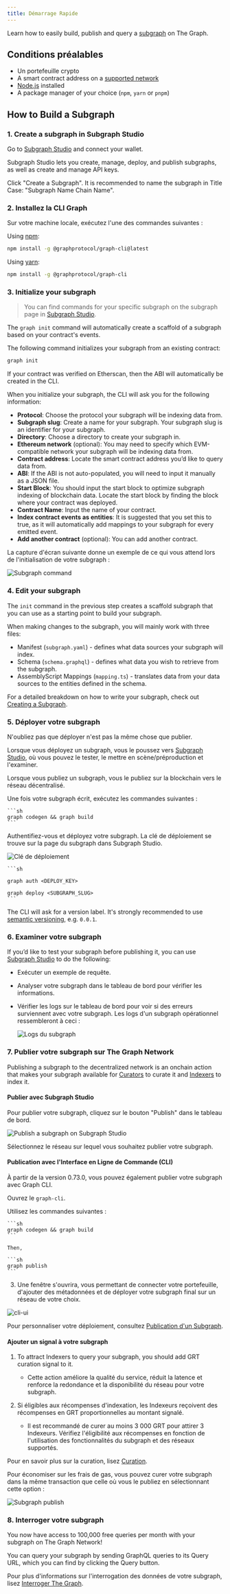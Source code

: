 ```yaml
---
title: Démarrage Rapide
---
```


Learn how to easily build, publish and query a [subgraph](/subgraphs/developing/developer-faq/#1-what-is-a-subgraph) on The Graph.

## Conditions préalables

- Un portefeuille crypto
- A smart contract address on a [supported network](/supported-networks/)
- [Node.js](https://nodejs.org/) installed
- A package manager of your choice (`npm`, `yarn` or `pnpm`)

## How to Build a Subgraph

### 1. Create a subgraph in Subgraph Studio

Go to [Subgraph Studio](https://thegraph.com/studio/) and connect your wallet.

Subgraph Studio lets you create, manage, deploy, and publish subgraphs, as well as create and manage API keys.

Click "Create a Subgraph". It is recommended to name the subgraph in Title Case: "Subgraph Name Chain Name".

### 2. Installez la CLI Graph

Sur votre machine locale, exécutez l'une des commandes suivantes :

Using [npm](https://www.npmjs.com/):

```sh
npm install -g @graphprotocol/graph-cli@latest
```

Using [yarn](https://yarnpkg.com/):

```sh
npm install -g @graphprotocol/graph-cli
```

### 3. Initialize your subgraph

> You can find commands for your specific subgraph on the subgraph page in [Subgraph Studio](https://thegraph.com/studio/).

The `graph init` command will automatically create a scaffold of a subgraph based on your contract's events.

The following command initializes your subgraph from an existing contract:

```sh
graph init
```

If your contract was verified on Etherscan, then the ABI will automatically be created in the CLI.

When you initialize your subgraph, the CLI will ask you for the following information:

- **Protocol**: Choose the protocol your subgraph will be indexing data from.
- **Subgraph slug**: Create a name for your subgraph. Your subgraph slug is an identifier for your subgraph.
- **Directory**: Choose a directory to create your subgraph in.
- **Ethereum network** (optional): You may need to specify which EVM-compatible network your subgraph will be indexing data from.
- **Contract address**: Locate the smart contract address you’d like to query data from.
- **ABI**: If the ABI is not auto-populated, you will need to input it manually as a JSON file.
- **Start Block**: You should input the start block to optimize subgraph indexing of blockchain data. Locate the start block by finding the block where your contract was deployed.
- **Contract Name**: Input the name of your contract.
- **Index contract events as entities**: It is suggested that you set this to true, as it will automatically add mappings to your subgraph for every emitted event.
- **Add another contract** (optional): You can add another contract.

La capture d'écran suivante donne un exemple de ce qui vous attend lors de l'initialisation de votre subgraph :

![Subgraph command](/img/CLI-Example.png)

### 4. Edit your subgraph

The `init` command in the previous step creates a scaffold subgraph that you can use as a starting point to build your subgraph.

When making changes to the subgraph, you will mainly work with three files:

- Manifest (`subgraph.yaml`) - defines what data sources your subgraph will index.
- Schema (`schema.graphql`) - defines what data you wish to retrieve from the subgraph.
- AssemblyScript Mappings (`mapping.ts`) - translates data from your data sources to the entities defined in the schema.

For a detailed breakdown on how to write your subgraph, check out [Creating a Subgraph](/developing/creating-a-subgraph/).

### 5. Déployer votre subgraph

N'oubliez pas que déployer n'est pas la même chose que publier.

Lorsque vous déployez un subgraph, vous le poussez vers [Subgraph Studio](https://thegraph.com/studio/), où vous pouvez le tester, le mettre en scène/préproduction et l'examiner.

Lorsque vous publiez un subgraph, vous le publiez sur la blockchain vers le réseau décentralisé.

Une fois votre subgraph écrit, exécutez les commandes suivantes :

````
```sh
graph codegen && graph build
```
````

Authentifiez-vous et déployez votre subgraph. La clé de déploiement se trouve sur la page du subgraph dans Subgraph Studio.

![Clé de déploiement](/img/subgraph-studio-deploy-key.jpg)

````
```sh

graph auth <DEPLOY_KEY>

graph deploy <SUBGRAPH_SLUG>
```
````

The CLI will ask for a version label. It's strongly recommended to use [semantic versioning](https://semver.org/), e.g. `0.0.1`.

### 6. Examiner votre subgraph

If you’d like to test your subgraph before publishing it, you can use [Subgraph Studio](https://thegraph.com/studio/) to do the following:

- Exécuter un exemple de requête.
- Analyser votre subgraph dans le tableau de bord pour vérifier les informations.
- Vérifier les logs sur le tableau de bord pour voir si des erreurs surviennent avec votre subgraph. Les logs d'un subgraph opérationnel ressembleront à ceci :

  ![Logs du subgraph](/img/subgraph-logs-image.png)

### 7. Publier votre subgraph sur The Graph Network⁠

Publishing a subgraph to the decentralized network is an onchain action that makes your subgraph available for [Curators](/resources/roles/curating/) to curate it and [Indexers](/indexing/overview/) to index it.

#### Publier avec Subgraph Studio⁠

Pour publier votre subgraph, cliquez sur le bouton "Publish" dans le tableau de bord.

![Publish a subgraph on Subgraph Studio](/img/publish-sub-transfer.png)

Sélectionnez le réseau sur lequel vous souhaitez publier votre subgraph.

#### Publication avec l'Interface en Ligne de Commande (CLI)

À partir de la version 0.73.0, vous pouvez également publier votre subgraph avec Graph CLI.

Ouvrez le `graph-cli`.

Utilisez les commandes suivantes :

````
```sh
graph codegen && graph build
```

Then,

```sh
graph publish
```
````

3. Une fenêtre s'ouvrira, vous permettant de connecter votre portefeuille, d'ajouter des métadonnées et de déployer votre subgraph final sur un réseau de votre choix.

![cli-ui](/img/cli-ui.png)

Pour personnaliser votre déploiement, consultez [Publication d'un Subgraph](/subgraphs/developing/publishing/publishing-a-subgraph/).

#### Ajouter un signal à votre subgraph⁠

1. To attract Indexers to query your subgraph, you should add GRT curation signal to it.

   - Cette action améliore la qualité du service, réduit la latence et renforce la redondance et la disponibilité du réseau pour votre subgraph.

2. Si éligibles aux récompenses d'indexation, les Indexeurs reçoivent des récompenses en GRT proportionnelles au montant signalé.

   - Il est recommandé de curer au moins 3 000 GRT pour attirer 3 Indexeurs. Vérifiez l'éligibilité aux récompenses en fonction de l'utilisation des fonctionnalités du subgraph et des réseaux supportés.

Pour en savoir plus sur la curation, lisez [Curation](/resources/roles/curating/).

Pour économiser sur les frais de gas, vous pouvez curer votre subgraph dans la même transaction que celle où vous le publiez en sélectionnant cette option :

![Subgraph publish](/img/studio-publish-modal.png)

### 8. Interroger votre subgraph

You now have access to 100,000 free queries per month with your subgraph on The Graph Network!

You can query your subgraph by sending GraphQL queries to its Query URL, which you can find by clicking the Query button.

Pour plus d'informations sur l'interrogation des données de votre subgraph, lisez [Interroger The Graph](/subgraphs/querying/introduction/).

